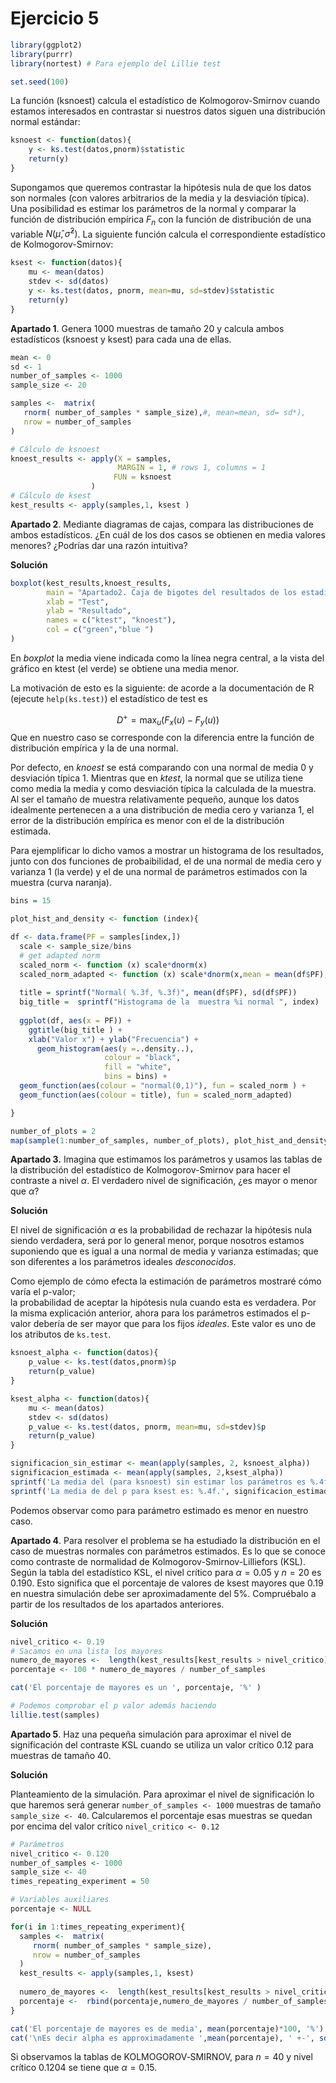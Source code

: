 # Ejercicio 5 
```r
library(ggplot2)
library(purrr)
library(nortest) # Para ejemplo del Lillie test

set.seed(100)
```

La función (ksnoest) calcula el estadístico de Kolmogorov-Smirnov cuando estamos interesados en contrastar si nuestros datos siguen una distribución normal estándar:

```r
ksnoest <- function(datos){
    y <- ks.test(datos,pnorm)$statistic
    return(y)
}
```

Supongamos que queremos contrastar la hipótesis nula de que los datos son normales 
(con valores arbitrarios de la media y la desviación típica). Una posibilidad es estimar los parámetros de la normal y 
comparar la función de distribución empírica 
$F_n$
 con la función de distribución de una variable 
$N(\hat \mu, \hat{\sigma}^2)$. La siguiente función calcula el correspondiente estadístico de Kolmogorov-Smirnov:

```r
ksest <- function(datos){
    mu <- mean(datos)
    stdev <- sd(datos)
    y <- ks.test(datos, pnorm, mean=mu, sd=stdev)$statistic
    return(y)
}
```

**Apartado 1**. Genera 1000 muestras de tamaño 20 y calcula ambos estadísticos (ksnoest y ksest) para cada una de ellas.

```r
mean <- 0
sd <- 1
number_of_samples <- 1000
sample_size <- 20 

samples <-  matrix(
   rnorm( number_of_samples * sample_size),#, mean=mean, sd= sd*),
   nrow = number_of_samples
)

# Cálculo de ksnoest 
knoest_results <- apply(X = samples, 
                        MARGIN = 1, # rows 1, columns = 1 
                       FUN = ksnoest
                  )
# Cálculo de ksest
kest_results <- apply(samples,1, ksest )

```

**Apartado 2**. Mediante diagramas de cajas, compara las distribuciones de ambos estadísticos. ¿En cuál de los dos casos se obtienen en media valores menores? ¿Podrías dar una razón intuitiva?

**Solución**

```r
boxplot(kest_results,knoest_results, 
        main = "Apartado2. Caja de bigotes del resultados de los estadísticos",
        xlab = "Test",
        ylab = "Resultado",
        names = c("ktest", "knoest"),
        col = c("green","blue ")
)

```

En *boxplot* la media viene indicada como la línea negra central, 
a la vista del gráfico en ktest (el verde) se obtiene una media menor. 

La motivación de esto es la siguiente: de acorde a la documentación de R (ejecute `help(ks.test)`)  el estadístico de test es 

$$
D^+ = \max_u( F_x(u) - F_y(u))
$$
Que en nuestro caso se corresponde con la diferencia entre la función de distribución empírica y la de una normal. 

Por defecto, en *knoest* se está comparando con una normal de media $0$ y desviación típica $1$. Mientras que en *ktest*, la normal que se utiliza tiene como media la media y como desviación típica la calculada de la muestra.  Al ser el tamaño de muestra relativamente pequeño, aunque los datos idealmente pertenecen a a una distribución de media cero y varianza 1, el error de la distribución empírica es menor con el de la distribución estimada. 

Para ejemplificar lo dicho vamos a mostrar un histograma de los resultados, junto con dos funciones de probaibilidad, el de una normal de media cero y varianza 1 (la verde) y el de una normal de parámetros estimados con la muestra (curva naranja). 

```r
bins = 15

plot_hist_and_density <- function (index){

df <- data.frame(PF = samples[index,])
  scale <- sample_size/bins
  # get adapted norm
  scaled_norm <- function (x) scale*dnorm(x)
  scaled_norm_adapted <- function (x) scale*dnorm(x,mean = mean(df$PF), sd = sd(df$PF) )
  
  title = sprintf("Normal( %.3f, %.3f)", mean(df$PF), sd(df$PF))
  big_title =  sprintf("Histograma de la  muestra %i normal ", index)
  
  ggplot(df, aes(x = PF)) + 
    ggtitle(big_title ) +
    xlab("Valor x") + ylab("Frecuencia") + 
      geom_histogram(aes(y =..density..),
                     colour = "black", 
                     fill = "white", 
                     bins = bins) +
  geom_function(aes(colour = "normal(0,1)"), fun = scaled_norm ) +
  geom_function(aes(colour = title), fun = scaled_norm_adapted)

}

```



```r
number_of_plots = 2
map(sample(1:number_of_samples, number_of_plots), plot_hist_and_density)

```


**Apartado 3.** Imagina que estimamos los parámetros y usamos las tablas de la distribución del estadístico de Kolmogorov-Smirnov para hacer el contraste a nivel 
$\alpha$. El verdadero nivel de significación, ¿es mayor o menor que $\alpha$?

**Solución**

El nivel de significación $\alpha$ es la probabilidad de rechazar la hipótesis nula siendo verdadera,
será por lo general menor, porque nosotros estamos suponiendo que es igual a una normal de media y varianza
estimadas; que son diferentes a los parámetros ideales *desconocidos*. 

Como ejemplo de cómo efecta la estimación de parámetros
 mostraré cómo varía el p-valor;  
la probabilidad de aceptar la hipótesis nula cuando esta es verdadera. 
Por la misma explicación anterior, ahora para los parámetros estimados el p-valor debería de ser mayor
que para los fijos *ideales*. 
Este valor es  uno de los atributos de `ks.test`.




```r
ksnoest_alpha <- function(datos){
    p_value <- ks.test(datos,pnorm)$p
    return(p_value)
}

ksest_alpha <- function(datos){
    mu <- mean(datos)
    stdev <- sd(datos)
    p_value <- ks.test(datos, pnorm, mean=mu, sd=stdev)$p
    return(p_value)
}

significacion_sin_estimar <- mean(apply(samples, 2, ksnoest_alpha))
significacion_estimada <- mean(apply(samples, 2,ksest_alpha))
sprintf('La media del (para ksnoest) sin estimar los parámetros es %.4f.', significacion_sin_estimar)
sprintf('La media de del p para ksest es: %.4f.', significacion_estimada)


```
Podemos observar como para parámetro estimado es menor en nuestro caso. 


**Apartado 4**. Para resolver el problema se ha estudiado la distribución en el caso de muestras normales con parámetros estimados. Es lo que se conoce como contraste de normalidad de Kolmogorov-Smirnov-Lilliefors (KSL). Según la tabla del estadístico KSL, el nivel crítico para 
$\alpha = 0.05$ y $n = 20$
 es $0.190$.
 Esto significa que el porcentaje de valores de ksest mayores que $0.19$ en nuestra simulación debe ser aproximadamente del 5%. Compruébalo a partir de los resultados de los apartados anteriores.
 
 
**Solución** 

```r

nivel_critico <- 0.19
# Sacamos en una lista los mayores
numero_de_mayores <-  length(kest_results[kest_results > nivel_critico])
porcentaje <- 100 * numero_de_mayores / number_of_samples

cat('El porcentaje de mayores es un ', porcentaje, '%' )

# Podemos comprobar el p valor además haciendo 
lillie.test(samples)


```

**Apartado 5**. Haz una pequeña simulación para aproximar el nivel de significación del contraste KSL cuando se utiliza un valor crítico 0.12 para muestras de tamaño 40.

**Solución**

Planteamiento de la simulación. 
Para aproximar el nivel de significación lo que haremos será generar  `number_of_samples <- 1000` muestras de  tamaño `sample_size <- 40`. 
Calcularemos el porcentaje esas muestras se quedan por encima del valor crítico `nivel_critico <- 0.12`

```r
# Parámetros
nivel_critico <- 0.120
number_of_samples <- 1000
sample_size <- 40
times_repeating_experiment = 50

# Variables auxiliares
porcentaje <- NULL

for(i in 1:times_repeating_experiment){
  samples <-  matrix(
     rnorm( number_of_samples * sample_size),
     nrow = number_of_samples
  )
  kest_results <- apply(samples,1, ksest)
  
  numero_de_mayores <-  length(kest_results[kest_results > nivel_critico])
  porcentaje <-  rbind(porcentaje,numero_de_mayores / number_of_samples)
}

cat('El porcentaje de mayores es de media', mean(porcentaje)*100, '%')
cat('\nEs decir alpha es approximadamente ',mean(porcentaje), ' +-', sd(porcentaje))


```

Si observamos la tablas de KOLMOGOROV‐SMIRNOV, para $n=40$ y nivel crítico $0.1204$ se tiene que $\alpha = 0.15$.



